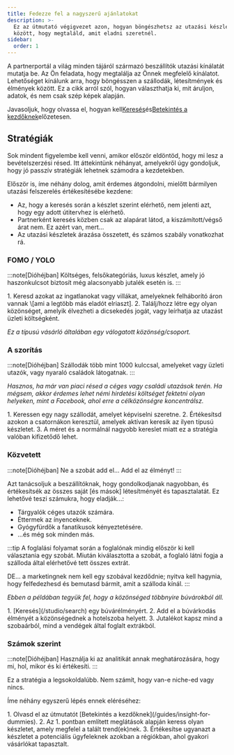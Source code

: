 ```yaml
---
title: Fedezze fel a nagyszerű ajánlatokat
description: >-
  Ez az útmutató végigvezet azon, hogyan böngészhetsz az utazási készletek
  között, hogy megtaláld, amit eladni szeretnél.
sidebar:
  order: 1
---
```


A partnerportál a világ minden tájáról származó beszállítók utazási kínálatát mutatja be. Az Ön feladata, hogy megtalálja az Önnek megfelelő kínálatot. Lehetőséget kínálunk arra, hogy böngésszen a szállodák, létesítmények és élmények között. Ez a cikk arról szól, hogyan választhatja ki, mit áruljon, adatok, és nem csak szép képek alapján.

Javasoljuk, hogy olvassa el, hogyan kell[Keresés](/studio/search)és[Betekintés a kezdőknek](/guides/insight-for-dummies)előzetesen.

## Stratégiák

Sok mindent figyelembe kell venni, amikor először eldöntöd, hogy mi lesz a bevételszerzési résed. Itt áttekintünk néhányat, amelyekről úgy gondoljuk, hogy jó passzív stratégiák lehetnek számodra a kezdetekben.

Először is, íme néhány dolog, amit érdemes átgondolni, mielőtt bármilyen utazási felszerelés értékesítésébe kezdene:

* Az, hogy a keresés során a készlet szerint elérhető, nem jelenti azt, hogy egy adott útitervhez is elérhető.
* Partnerként keresés közben csak az alapárat látod, a kiszámított/végső árat nem. Ez azért van, mert...
* Az utazási készletek árazása összetett, és számos szabály vonatkozhat rá.

### FOMO / YOLO

:::note\[Dióhéjban]
Költséges, felsőkategóriás, luxus készlet, amely jó haszonkulcsot biztosít még alacsonyabb jutalék esetén is.
:::

<Steps>
  1. Keresd azokat az ingatlanokat vagy villákat, amelyeknek felháborító áron vannak \[ami a legtöbb más eladót elriaszt].
  2. Találj/hozz létre egy olyan közönséget, amelyik élvezheti a dicsekedés jogát, vagy leírhatja az utazást üzleti költségként.
</Steps>


*Ez a típusú vásárló általában egy válogatott közönség/csoport.*

### A szorítás

:::note\[Dióhéjban]
Szállodák több mint 1000 kulccsal, amelyeket vagy üzleti utazók, vagy nyaraló családok látogatnak.
:::

*Hasznos, ha már van piaci résed a céges vagy családi utazások terén. Ha mégsem, akkor érdemes lehet némi hirdetési költséget fektetni olyan helyeken, mint a Facebook, ahol erre a célközönségre koncentrálsz.*

<Steps>
  1. Keressen egy nagy szállodát, amelyet képviselni szeretne.
  2. Értékesítsd azokon a csatornákon keresztül, amelyek aktívan keresik az ilyen típusú készletet.
  3. A méret és a normálnál nagyobb kereslet miatt ez a stratégia valóban kifizetődő lehet.
</Steps>


### Közvetett

:::note\[Dióhéjban]
Ne a szobát add el... Add el az élményt!
:::

Azt tanácsoljuk a beszállítóknak, hogy gondolkodjanak nagyobban, és értékesítsék az összes saját \[és mások] létesítményét és tapasztalatát. Ez lehetővé teszi számukra, hogy eladják...:

* Tárgyalók céges utazók számára.
* Éttermek az ínyenceknek.
* Gyógyfürdők a fanatikusok kényeztetésére.
* ...és még sok minden más.

:::tip
A foglalási folyamat során a foglalónak mindig először ki kell választania egy szobát. Miután kiválasztotta a szobát, a foglaló látni fogja a szálloda által elérhetővé tett összes extrát.

DE... a marketingnek nem kell egy szobával kezdődnie; nyitva kell hagynia, hogy felfedezhesd és bemutasd bármit, amit a szálloda kínál.
:::

*Ebben a példában tegyük fel, hogy a közönséged többnyire búvárokból áll.*

<Steps>
  1. [Keresés](/studio/search) egy búvárélményért.
  2. Add el a búvárkodás élményét a közönségednek a hotelszoba helyett.
  3. Jutalékot kapsz mind a szobaárból, mind a vendégek által foglalt extrákból.
</Steps>


### Számok szerint

:::note\[Dióhéjban]
Használja ki az analitikát annak meghatározására, hogy mi, hol, mikor és ki értékesíti.
:::

Ez a stratégia a legsokoldalúbb. Nem számít, hogy van-e niche-ed vagy nincs.

Íme néhány egyszerű lépés ennek eléréséhez:

<Steps>
  1. Olvasd el az útmutatót [Betekintés a kezdőknek](/guides/insight-for-dummies).
  2. Az 1. pontban említett meglátások alapján keress olyan készletet, amely megfelel a talált trend(ek)nek.
  3. Értékesítse ugyanazt a készletet a potenciális ügyfeleknek azokban a régiókban, ahol gyakori vásárlókat tapasztalt.
</Steps>


